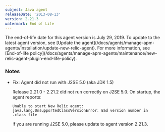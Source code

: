 ```yaml
---
subject: Java agent
releaseDate: '2013-08-13'
version: 2.21.3
watermark: End of Life
---
```


<Callout variant="important">
  The end-of-life date for this agent version is July 29, 2019. To update to the latest agent version, see [Update the agent](/docs/agents/manage-apm-agents/installation/update-new-relic-agent). For more information, see [End-of-life policy](/docs/agents/manage-apm-agents/maintenance/new-relic-agent-plugin-end-life-policy).
</Callout>

### Notes

* Fix: Agent did not run with J2SE 5.0 (aka JDK 1.5)

  Release 2.21.0 - 2.21.2 did not run correctly on J2SE 5.0. On startup, the agent reports:

  ```
  Unable to start New Relic agent: java.lang.UnsupportedClassVersionError: Bad version number in .class file
  ```

  If you are running J2SE 5.0, please update to agent version 2.21.3.

